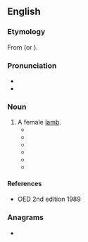 ==English==

===Etymology===
From {{inh|en|ang|cilfor}} (or {{m|ang|ceolfor}}).

===Pronunciation===
* {{IPA|en|/ˈtʃɪlvəɹ/}}
* {{rhymes|en|ɪlvə(ɹ)|s=2}}

===Noun===
{{en-noun}}

# A female [[lamb]].
#* {{quote-book|en|year=1812| title=General View of the Agriculture of the County of Dorset|author=| page=407| passage= The '''chilver''' and pur lambs, at 2''d''. per head for about 40 weeks, will cost } }}
#* {{quote-book|en|year=1868| title=British Farmer's Magazine - Issue 54 |author=| page=114| passage=For the last few years I have put out my '''Chilver''' lambs to keep from the middle of October til Lady-day upon a dry, sheltered, and healthy farm, andd as the result of this plan, I have found that the lambs did quite as well there with cut swedes and hay as they would on my high exposed farm during the winter upon the same allowance of roots and hay, with the addition of a quarter of a pound of best cake per day for each lamb.}}
#* {{quote-book|en|year=1874| title=The Farmer's Magazine - Volume 76 |author=| page=259| passage=Among the purchasers of the '''Chilver''' lambs were Mr. Morrison, a lot at £170; Mr. Taylor, £80; Mr. Buxton, :£33 10s, Mr Holdsworth £34}}
#* {{quote-book|en|year=1898| title=The New England Historical and Genealogical Register|author=| page=66| passage=To repairing Hurne bridge 1 '''chilver''' shepe. }}
#* {{quote-book|en|year=1898
| title=Wool Markets and Sheep - Volumes 8-9 |author=| page=2| passage=If anything has to go short, it will not be the heifers or '''chilver''' lambs, as they call their yearling ewes ; and in fact , as I have already said, except in the occasional seasons of drouth, the Dorset ewe during the four or five years of her life never knows what it is to want.}}
#* {{quote-book|en|year=1970| title=Southern and peninsular departments |author=William Marshall| page=280| passage=In the summer and autumn, the '''chilver''' lambs are frequently folded, being fed on grass, rape, turnips, and hay, from the latter end of summer till the following spring. }}


====References====
* OED 2nd edition 1989

===Anagrams===
* {{anagrams|en|a=cehilrv|chervil}}